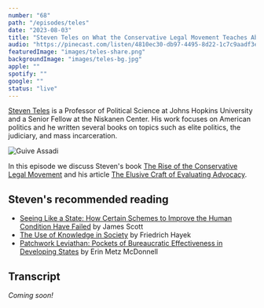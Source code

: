 ```yaml
---
number: "68"
path: "/episodes/teles"
date: "2023-08-03"
title: "Steven Teles on What the Conservative Legal Movement Teaches About Policy Advocacy"
audio: "https://pinecast.com/listen/4810ec30-db97-4495-8d22-1c7c9aadf3ee.mp3"
featuredImage: "images/teles-share.png"
backgroundImage: "images/teles-bg.jpg"
apple: ""
spotify: ""
google: ""
status: "live"
---
```


[Steven Teles](https://politicalscience.jhu.edu/directory/steven-teles/) is a Professor of Political Science at Johns Hopkins University and a Senior Fellow at the Niskanen Center. His work focuses on American politics and he written several books on topics such as elite politics, the judiciary, and mass incarceration.

<div class="episode-image_variable episode-image_smaller">

![Guive Assadi](images/teles.jpg)

</div>

In this episode we discuss Steven's book [The Rise of the Conservative Legal Movement](https://www.goodreads.com/book/show/20159153-the-rise-of-the-conservative-legal-movement) and his article [The Elusive Craft of Evaluating Advocacy](https://ssir.org/articles/entry/the_elusive_craft_of_evaluating_advocacy).

## Steven's recommended reading

* [Seeing Like a State: How Certain Schemes to Improve the Human Condition Have Failed](https://www.goodreads.com/book/show/20186.Seeing_Like_a_State) by James Scott
* [The Use of Knowledge in Society](https://www.cato.org/sites/cato.org/files/articles/hayek-use-knowledge-society.pdf) by Friedrich Hayek
* [Patchwork Leviathan: Pockets of Bureaucratic Effectiveness in Developing States](https://www.goodreads.com/book/show/51801402-patchwork-leviathan) by Erin Metz McDonnell

## Transcript

*Coming soon!*

